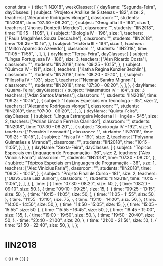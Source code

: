 const data = {
  title: "IIN2018",
  weekClasses: [
    {
      dayName: "Segunda-Feira",
      dayClasses: [
        {
          subject: "Projeto e Análise de Sistemas - 182",
          size: 2,
          teachers: ["Alexandre Rodrigues Monge"],
          classroom: "",
          students: "IIN2018",
          time: "07:30 - 08:20",
        },
        {
          subject: "Geografia III - 195",
          size: 1,
          teachers: ["Jhones Donizetti Mendes"],
          classroom: "",
          students: "IIN2018",
          time: "10:15 - 11:05",
        },
        {
          subject: "Biologia IV - 196",
          size: 1,
          teachers: ["Paula Magalhães Souza Deccache"],
          classroom: "",
          students: "IIN2018",
          time: "09:25 - 10:15",
        },
        {
          subject: "História III - 194",
          size: 1,
          teachers: ["Milton Aparecido Azevedo"],
          classroom: "",
          students: "IIN2018",
          time: "11:05 - 11:55",
        },
      ],
    },
    {
      dayName: "Terça-Feira",
      dayClasses: [
        {
          subject: "Língua Portuguesa IV - 186",
          size: 3,
          teachers: ["Alan Ricardo Costa"],
          classroom: "",
          students: "IIN2018",
          time: "09:25 - 10:15",
        },
        {
          subject: "Química IV - 191",
          size: 1,
          teachers: ["Kathia Regina Kunzler Bechlin"],
          classroom: "",
          students: "IIN2018",
          time: "08:20 - 09:10",
        },
        {
          subject: "Filosofia IV - 193",
          size: 1,
          teachers: ["Neomar Sandro Mignoni"],
          classroom: "",
          students: "IIN2018",
          time: "07:30 - 08:20",
        },
      ],
    },
    {
      dayName: "Quarta-Feira",
      dayClasses: [
        {
          subject: "Matemática IV - 184",
          size: 3,
          teachers: ["Adan Santos Martens"],
          classroom: "",
          students: "IIN2018",
          time: "09:25 - 10:15",
        },
        {
          subject: "Tópicos Especiais em Tecnologia - 35",
          size: 2,
          teachers: ["Alexandre Rodrigues Monge"],
          classroom: "",
          students: "IIN2018",
          time: "07:30 - 08:20",
        },
      ],
    },
    {
      dayName: "Quinta-Feira",
      dayClasses: [
        {
          subject: "Língua Estrangeira Moderna II - Inglês - 545",
          size: 2,
          teachers: ["Adrian Lincoln Ferreira Clarindo"],
          classroom: "",
          students: "IIN2018",
          time: "07:30 - 08:20",
        },
        {
          subject: "Sociologia IV - 192",
          size: 1,
          teachers: ["Everaldo Lorensetti"],
          classroom: "",
          students: "IIN2018",
          time: "09:25 - 10:15",
        },
        {
          subject: "Física IV - 190",
          size: 2,
          teachers: ["Polyanna Guimarães e Miranda"],
          classroom: "",
          students: "IIN2018",
          time: "10:15 - 11:05",
        },
      ],
    },
    {
      dayName: "Sexta-Feira",
      dayClasses: [
        {
          subject: "Tópicos Especiais em Linguagem de Programação - 36",
          size: 2,
          teachers: ["Alex Vinicius Faria"],
          classroom: "",
          students: "IIN2018",
          time: "07:30 - 08:20",
        },
        {
          subject: "Tópicos Especiais em Linguagem de Programação - 36",
          size: 1,
          teachers: ["Alex Vinicius Faria"],
          classroom: "",
          students: "IIN2018",
          time: "09:25 - 10:15",
        },
        {
          subject: "Projeto Final de Curso - 181",
          size: 2,
          teachers: ["Olavo José Luiz Junior"],
          classroom: "",
          students: "IIN2018",
          time: "10:15 - 11:05",
        },
      ],
    },
  ],
  time: [
    {
      time: "07:30 - 08:20",
      size: 50,
    },
    {
      time: "08:20 - 09:10",
      size: 50,
    },
    {
      time: "09:10 - 09:25",
      size: 15,
    },
    {
      time: "09:25 - 10:15",
      size: 50,
    },
    {
      time: "10:15 - 11:05",
      size: 50,
    },
    {
      time: "11:05 - 11:55",
      size: 50,
    },
    {
      time: "11:55 - 13:10",
      size: 75,
    },
    {
      time: "13:10 - 14:00",
      size: 50,
    },
    {
      time: "14:00 - 14:50",
      size: 50,
    },
    {
      time: "14:50 - 15:05",
      size: 15,
    },
    {
      time: "15:05 - 15:55",
      size: 50,
    },
    {
      time: "15:55 - 16:45",
      size: 50,
    },
    {
      time: "16:45 - 19:00",
      size: 135,
    },
    {
      time: "19:00 - 19:50",
      size: 50,
    },
    {
      time: "19:50 - 20:40",
      size: 50,
    },
    {
      time: "20:40 - 21:00",
      size: 20,
    },
    {
      time: "21:00 - 21:50",
      size: 50,
    },
    {
      time: "21:50 - 22:40",
      size: 50,
    },
  ],
};

# IIN2018

<div>
  {
    <BrowserOnly>
      {() => (
        <Grid
          title={data.title}
          weekClasses={data.weekClasses}
          time={data.time}
        />
      )}
    </BrowserOnly>
  }
</div>
